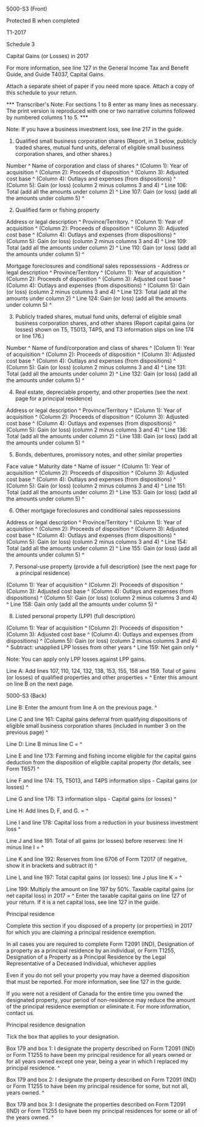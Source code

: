 ﻿5000-S3 (Front) 
 
Protected B when completed 
 
T1-2017 
 
Schedule 3 
 
Capital Gains (or Losses) in 2017 
 
For more information, see line 127 in the General Income Tax and Benefit 
Guide, and Guide T4037, Capital Gains. 
 
Attach a separate sheet of paper if you need more space. Attach a copy of 
this schedule to your return. 
 
*** Transcriber's Note: For sections 1 to 8 enter as many lines as necessary. 
The print version is reproduced with one or two narrative columns followed by 
numbered columns 1 to 5. *** 
 
Note: 
If you have a business investment loss, see line 217 in the guide. 
 
1. Qualified small business corporation shares (Report, in 3 below, publicly 
traded shares, mutual fund units, deferral of eligible small business 
corporation shares, and other shares.) 
 
Number ^
Name of corporation and class of shares ^
(Column 1): Year of acquisition ^
(Column 2): Proceeds of disposition ^
(Column 3): Adjusted cost base ^
(Column 4): Outlays and expenses (from dispositions) ^
(Column 5): Gain (or loss) (column 2 minus columns 3 and 4) ^
Line 106: Total (add all the amounts under column 2) ^
Line 107: Gain (or loss) (add all the amounts under column 5) ^
 
2. Qualified farm or fishing property 
 
Address or legal description ^
Province/Territory. ^
(Column 1): Year of acquisition ^
(Column 2): Proceeds of disposition ^
(Column 3): Adjusted cost base ^
(Column 4): Outlays and expenses (from dispositions) ^
(Column 5): Gain (or loss) (column 2 minus columns 3 and 4) ^
Line 109: Total (add all the amounts under column 2) ^
Line 110: Gain (or loss) (add all the amounts under column 5) ^
 
Mortgage foreclosures and conditional sales repossessions - Address or legal 
description ^
Province/Territory ^
(Column 1): Year of acquisition ^
(Column 2): Proceeds of disposition ^
(Column 3): Adjusted cost base ^
(Column 4): Outlays and expenses (from dispositions) ^
(Column 5): Gain (or loss) (column 2 minus columns 3 and 4) ^
Line 123: Total (add all the amounts under column 2) ^
Line 124: Gain (or loss) (add all the amounts under column 5) ^
 
3. Publicly traded shares, mutual fund units, deferral of eligible small 
business corporation shares, and other shares 
(Report capital gains (or losses) shown on T5, T5013, T4PS, and T3 
information slips on line 174 or line 176.) 
 
Number ^
Name of fund/corporation and class of shares ^
(Column 1): Year of acquisition ^
(Column 2): Proceeds of disposition ^
(Column 3): Adjusted cost base ^
(Column 4): Outlays and expenses (from dispositions) ^
(Column 5): Gain (or loss) (column 2 minus columns 3 and 4) ^
Line 131: Total (add all the amounts under column 2) ^
Line 132: Gain (or loss) (add all the amounts under column 5) ^
 
4. Real estate, depreciable property, and other properties (see the next page 
for a principal residence) 
 
Address or legal description ^
Province/Territory ^
(Column 1): Year of acquisition ^
(Column 2): Proceeds of disposition ^
(Column 3): Adjusted cost base ^
(Column 4): Outlays and expenses (from dispositions) ^
(Column 5): Gain (or loss) (column 2 minus columns 3 and 4) ^
Line 136: Total (add all the amounts under column 2) ^
Line 138: Gain (or loss) (add all the amounts under column 5) ^
 
5. Bonds, debentures, promissory notes, and other similar properties 
 
Face value ^
Maturity date ^
Name of issuer ^
(Column 1): Year of acquisition ^
(Column 2): Proceeds of disposition ^
(Column 3): Adjusted cost base ^
(Column 4): Outlays and expenses (from dispositions) ^
(Column 5): Gain (or loss) (column 2 minus columns 3 and 4) ^
Line 151: Total (add all the amounts under column 2) ^
Line 153: Gain (or loss) (add all the amounts under column 5) ^
 
6. Other mortgage foreclosures and conditional sales repossessions 
 
Address or legal description ^
Province/Territory ^
(Column 1): Year of acquisition ^
(Column 2): Proceeds of disposition ^
(Column 3): Adjusted cost base ^
(Column 4): Outlays and expenses (from dispositions) ^
(Column 5): Gain (or loss) (column 2 minus columns 3 and 4) ^
Line 154: Total (add all the amounts under column 2) ^
Line 155: Gain (or loss) (add all the amounts under column 5) ^
 
7. Personal-use property (provide a full description) (see the next page for 
a principal residence) 
 
(Column 1): Year of acquisition ^
(Column 2): Proceeds of disposition ^
(Column 3): Adjusted cost base ^
(Column 4): Outlays and expenses (from dispositions) ^
(Column 5): Gain (or loss) (column 2 minus columns 3 and 4) ^
Line 158: Gain only (add all the amounts under column 5) ^
 
8. Listed personal property (LPP) (full description) 
 
(Column 1): Year of acquisition ^
(Column 2): Proceeds of disposition ^
(Column 3): Adjusted cost base ^
(Column 4): Outlays and expenses (from dispositions) ^
(Column 5): Gain (or loss) (column 2 minus columns 3 and 4) ^
Subtract: unapplied LPP losses from other years ^
Line 159: Net gain only ^
 
Note: 
You can apply only LPP losses against LPP gains. 
 
Line A: Add lines 107, 110, 124, 132, 138, 153, 155, 158 and 159. Total of 
gains (or losses) of qualified properties and other properties = ^
Enter this amount on line B on the next page. 
 
 
5000-S3 (Back) 
 
Line B: Enter the amount from line A on the previous page. ^
 
Line C and line 161: Capital gains deferral from qualifying dispositions of 
eligible small business corporation shares (included in number 3 on the 
previous page) ^
 
Line D: Line B minus line C = ^
 
Line E and line 173: Farming and fishing income eligible for the capital 
gains deduction from the disposition of eligible capital property (for 
details, see Form T657) ^
 
Line F and line 174: T5, T5013, and T4PS information slips - Capital gains 
(or losses) ^
 
Line G and line 176: T3 information slips - Capital gains (or losses) ^
 
Line H: Add lines D, F, and G. = ^
 
Line I and line 178: Capital loss from a reduction in your business 
investment loss ^
 
Line J and line 191: Total of all gains (or losses) before reserves: line H 
minus line I = ^
 
Line K and line 192: Reserves from line 6706 of Form T2017 (if negative, show 
it in brackets and subtract it) ^
 
Line L and line 197: Total capital gains (or losses): line J plus line K = ^
 
Line 199: Multiply the amount on line 197 by 50%. Taxable capital gains (or 
net capital loss) in 2017 = ^
Enter the taxable capital gains on line 127 of your return. 
If it is a net capital loss, see line 127 in the guide. 

 
Principal residence 
 
Complete this section if you disposed of a property (or properties) in 2017 
for which you are claiming a principal residence exemption. 
 
In all cases you are required to complete Form T2091 (IND), Designation of a 
property as a principal residence by an individual, or Form T1255, 
Designation of a Property as a Principal Residence by the Legal 
Representative of a Deceased Individual, whichever applies 
 
Even if you do not sell your property you may have a deemed disposition that 
must be reported. For more information, see line 127 in the guide. 
 
If you were not a resident of Canada for the entire time you owned the 
designated property, your period of non-residence may reduce the amount of 
the principal residence exemption or eliminate it. For more information, 
contact us. 
 
Principal residence designation 
 
Tick the box that applies to your designation. 
 
Box 179 and box 1: I designate the property described on Form T2091 (IND) or 
Form T1255 to have been my principal residence for all years owned or for all 
years owned except one year, being a year in which I replaced my principal 
residence. ^
 
Box 179 and box 2: I designate the property described on Form T2091 (IND) or 
Form T1255 to have been my principal residence for some, but not all, years 
owned. ^
 
Box 179 and box 3: I designate the properties described on Form T2091 (IND) 
or Form T1255 to have been my principal residences for some or all of the 
years owned. ^
